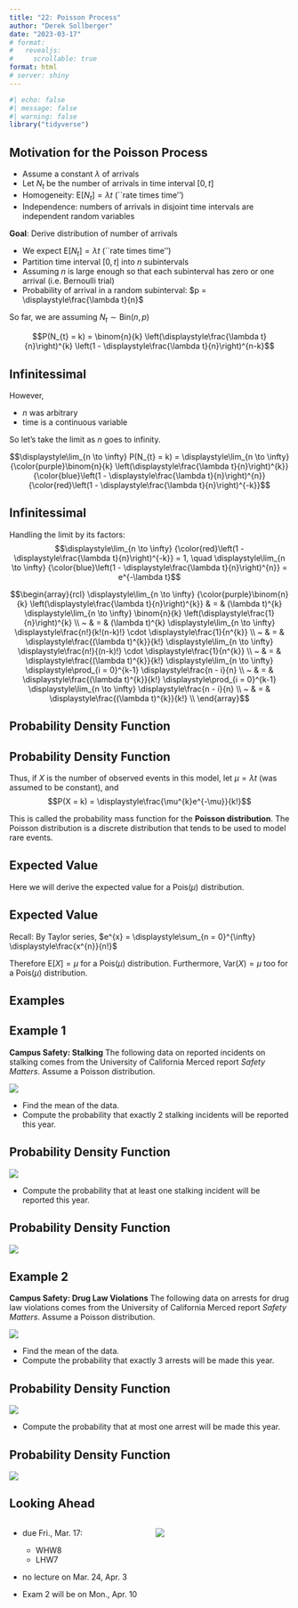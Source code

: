 ```yaml
---
title: "22: Poisson Process"
author: "Derek Sollberger"
date: "2023-03-17"
# format: 
#   revealjs:
#     scrollable: true
format: html
# server: shiny
---
```


\newcommand{\ds}{\displaystyle}

```r
#| echo: false
#| message: false
#| warning: false
library("tidyverse")
```


## Motivation for the Poisson Process

- Assume a constant \textit{rate parameter} $\lambda$ of arrivals
- Let $N_{t}$ be the number of arrivals in time interval $[0,t]$
- Homogeneity:  $\text{E}[N_{t}] = \lambda t$ (``rate times time'')
- Independence: numbers of arrivals in disjoint time intervals are independent random variables

**Goal**: Derive distribution of number of arrivals

- We expect $\text{E}[N_{t}] = \lambda t$ (``rate times time'')
- Partition time interval $[0,t]$ into $n$ subintervals
- Assuming $n$ is large enough so that each subinterval has zero or one arrival (i.e. Bernoulli trial)
- Probability of arrival in a random subinterval: $p = \ds\frac{\lambda t}{n}$

So far, we are assuming $N_{t} \sim \text{Bin}(n,p)$

$$P(N_{t} = k) = \binom{n}{k} \left(\ds\frac{\lambda t}{n}\right)^{k} \left(1 - \ds\frac{\lambda t}{n}\right)^{n-k}$$


## Infinitessimal

However,

- $n$ was arbitrary
- time is a continuous variable

So let's take the limit as $n$ goes to infinity.

$$\ds\lim_{n \to \infty} P(N_{t} = k) = \ds\lim_{n \to \infty} {\color{purple}\binom{n}{k} \left(\ds\frac{\lambda t}{n}\right)^{k}} {\color{blue}\left(1 - \ds\frac{\lambda t}{n}\right)^{n}} {\color{red}\left(1 - \ds\frac{\lambda t}{n}\right)^{-k}}$$

:::{.callout-tip collapse="true"}
## Infinitessimal

Handling the limit by its factors:
$$\ds\lim_{n \to \infty} {\color{red}\left(1 - \ds\frac{\lambda t}{n}\right)^{-k}} = 1, \quad \ds\lim_{n \to \infty} {\color{blue}\left(1 - \ds\frac{\lambda t}{n}\right)^{n}} = e^{-\lambda t}$$

$$\begin{array}{rcl}
  \ds\lim_{n \to \infty} {\color{purple}\binom{n}{k} \left(\ds\frac{\lambda t}{n}\right)^{k}} & = & (\lambda t)^{k} \ds\lim_{n \to \infty} \binom{n}{k} \left(\ds\frac{1}{n}\right)^{k} \\
  ~ & = & (\lambda t)^{k} \ds\lim_{n \to \infty} \ds\frac{n!}{k!(n-k)!} \cdot \ds\frac{1}{n^{k}} \\
  ~ & = & \ds\frac{(\lambda t)^{k}}{k!} \ds\lim_{n \to \infty} \ds\frac{n!}{(n-k)!} \cdot \ds\frac{1}{n^{k}} \\
  ~ & = & \ds\frac{(\lambda t)^{k}}{k!} \ds\lim_{n \to \infty} \ds\prod_{i = 0}^{k-1} \ds\frac{n - i}{n} \\
  ~ & = & \ds\frac{(\lambda t)^{k}}{k!}  \ds\prod_{i = 0}^{k-1} \ds\lim_{n \to \infty} \ds\frac{n - i}{n} \\
  ~ & = & \ds\frac{(\lambda t)^{k}}{k!}  \\
\end{array}$$
:::


## Probability Density Function

:::{.callout-note}
## Probability Density Function

Thus, if $X$ is the number of observed events in this model, let $\mu = \lambda t$ (was assumed to be constant), and
$$P(X = k) = \ds\frac{\mu^{k}e^{-\mu}}{k!}$$

This is called the probability mass function for the **Poisson distribution**.  The Poisson distribution is a discrete distribution that tends to be used to model rare events.
:::

## Expected Value

Here we will derive the expected value for a $\text{Pois}(\mu)$ distribution.

:::{.callout-tip collapse="true"}
## Expected Value

\begin{array}{rcl}
  \text{E}[X] & = & \ds\sum_{k = 0}^{\infty} k \cdot P(x = k) \\
  ~ & = & \ds\sum_{k = 0}^{\infty} k \cdot \ds\frac{\mu^{k}e^{-\mu}}{k!} \\
  ~ & = & 0 + \ds\sum_{k = 1}^{\infty} k \cdot \ds\frac{\mu^{k}e^{-\mu}}{k!} \\
  ~ & = & \ds\sum_{k = 1}^{\infty} \ds\frac{\mu^{k}e^{-\mu}}{(k-1)!} \\
  ~ & = & \ds\sum_{k = 1}^{\infty} \ds\frac{\mu\mu^{k-1}e^{-\mu}}{(k-1)!} \\
  ~ & = & \mu e^{-\mu}\ds\sum_{k = 1}^{\infty} \ds\frac{\mu^{k-1}}{(k-1)!} \\
  ~ & = & \mu e^{-\mu}\ds\sum_{k = 0}^{\infty} \ds\frac{\mu^{k}}{k!} \\
  ~ & = & \mu e^{-\mu}e^{\mu} \\
\end{array}

Recall: By Taylor series, $e^{x} = \ds\sum_{n = 0}^{\infty} \ds\frac{x^{n}}{n!}$

Therefore $\text{E}[X] = \mu$ for a $\text{Pois}(\mu)$ distribution.  Furthermore, $\text{Var}(X) = \mu$ too for a $\text{Pois}(\mu)$ distribution.
:::

## Examples

::::: {.panel-tabset}

## Example 1

**Campus Safety: Stalking**  The following data on reported incidents on stalking comes from the University of California Merced report *Safety Matters*.  Assume a Poisson distribution.

![](figPois1.png)

- Find the mean of the data.
- Compute the probability that exactly 2 stalking incidents will be reported this year.

:::{.callout-tip collapse="true"}
## Probability Density Function

![](figPois1b.png)
:::

- Compute the probability that at least one stalking incident will be reported this year.

:::{.callout-tip collapse="true"}
## Probability Density Function

![](figPois1c.png)
:::

## Example 2

**Campus Safety: Drug Law Violations**  The following data on arrests for drug law violations comes from the University of California Merced report *Safety Matters*.  Assume a Poisson distribution.

![](figPois2.png)

- Find the mean of the data.
- Compute the probability that exactly 3 arrests will be made this year.

:::{.callout-tip collapse="true"}
## Probability Density Function

![](figPois2b.png)
:::

- Compute the probability that at most one arrest will be made this year.

:::{.callout-tip collapse="true"}
## Probability Density Function

![](figPois2c.png)
:::

:::::

## Looking Ahead

:::: {.columns}

::: {.column width="50%"}
- due Fri., Mar. 17:
  - WHW8
  - LHW7

- no lecture on Mar. 24, Apr. 3
  
- Exam 2 will be on Mon., Apr. 10


:::

::: {.column width="50%"}
![](Dory.gif)
:::

::::

















:::: {.columns}

::: {.column width="50%"}
	
:::

::: {.column width="50%"}

:::

::::

::::: {.panel-tabset}



:::::
